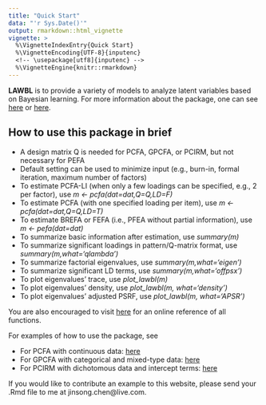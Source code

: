 ---
title: "Quick Start"
data: "'r Sys.Date()'"
output: rmarkdown::html_vignette
vignette: >
  %\VignetteIndexEntry{Quick Start}
  %\VignetteEncoding{UTF-8}{inputenc}
  <!-- \usepackage[utf8]{inputenc} -->
  %\VignetteEngine{knitr::rmarkdown}
---

**LAWBL** is to provide a variety of models to analyze latent variables based on Bayesian learning. For more information about the package, one can see [here](https://jinsong-chen.github.io/LAWBL/index.html) or [here](https://jinsong-chen.github.io/LAWBL/reference/LAWBL-package.html).

## How to use this package in brief

* A design matrix Q is needed for PCFA, GPCFA, or PCIRM, but not necessary for PEFA
* Default setting can be used to minimize input (e.g., burn-in, formal iteration, maximum number of factors)
* To estimate PCFA-LI (when only a few loadings can be specified, e.g., 2 per factor), use *m <- pcfa(dat=dat,Q=Q,LD=F)*
* To estimate PCFA (with one specified loading per item), use *m <- pcfa(dat=dat,Q=Q,LD=T)*
* To estimate BREFA or FEFA (i.e., PFEA without partial information), use *m <- pefa(dat=dat)*
* To summarize basic information after estimation, use *summary(m)*
* To summarize significant loadings in pattern/Q-matrix format, use *summary(m,what='qlambda')*
* To summarize factorial eigenvalues, use *summary(m,what='eigen')*
* To summarize significant LD terms, use *summary(m,what='offpsx')*
* To plot eigenvalues' trace, use *plot_lawbl(m)*
* To plot eigenvalues' density, use *plot_lawbl(m, what='density')*
* To plot eigenvalues' adjusted PSRF, use *plot_lawbl(m, what='APSR')*

You are also encouraged to visit [here](https://jinsong-chen.github.io/LAWBL/reference/index.html) for an online reference of all functions.


For examples of how to use the package, see

* For PCFA with continuous data: [here](https://jinsong-chen.github.io/LAWBL/articles/Examples/pcfa-examples.html) 
* For GPCFA with categorical and mixed-type data: [here](https://jinsong-chen.github.io/LAWBL/articles/Examples/gpcfa-examples.html) 
* For PCIRM with dichotomous data and intercept terms: [here](https://jinsong-chen.github.io/LAWBL/articles/Examples/pcirm-examples.html) 

If you would like to contribute an example to this website, please send your .Rmd file to me at jinsong.chen@live.com.
